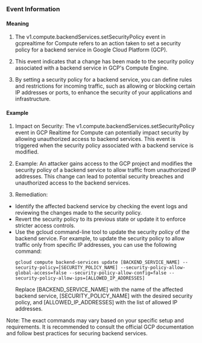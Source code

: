 
### Event Information

#### Meaning

1. The v1.compute.backendServices.setSecurityPolicy event in gcprealtime for Compute refers to an action taken to set a security policy for a backend service in Google Cloud Platform (GCP).

2. This event indicates that a change has been made to the security policy associated with a backend service in GCP's Compute Engine.

3. By setting a security policy for a backend service, you can define rules and restrictions for incoming traffic, such as allowing or blocking certain IP addresses or ports, to enhance the security of your applications and infrastructure.

#### Example

1. Impact on Security: The v1.compute.backendServices.setSecurityPolicy event in GCP Realtime for Compute can potentially impact security by allowing unauthorized access to backend services. This event is triggered when the security policy associated with a backend service is modified.

2. Example: An attacker gains access to the GCP project and modifies the security policy of a backend service to allow traffic from unauthorized IP addresses. This change can lead to potential security breaches and unauthorized access to the backend services.

3. Remediation:
- Identify the affected backend service by checking the event logs and reviewing the changes made to the security policy.
- Revert the security policy to its previous state or update it to enforce stricter access controls.
- Use the gcloud command-line tool to update the security policy of the backend service. For example, to update the security policy to allow traffic only from specific IP addresses, you can use the following command:
  ```
  gcloud compute backend-services update [BACKEND_SERVICE_NAME] --security-policy=[SECURITY_POLICY_NAME] --security-policy-allow-global-access=false --security-policy-allow-config=false --security-policy-allow-ips=[ALLOWED_IP_ADDRESSES]
  ```
  Replace [BACKEND_SERVICE_NAME] with the name of the affected backend service, [SECURITY_POLICY_NAME] with the desired security policy, and [ALLOWED_IP_ADDRESSES] with the list of allowed IP addresses.

Note: The exact commands may vary based on your specific setup and requirements. It is recommended to consult the official GCP documentation and follow best practices for securing backend services.

